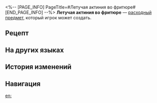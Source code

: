 <%-- [PAGE_INFO]
PageTitle=#Летучая актиния во фритюре#
[END_PAGE_INFO] --%>
{{Расходный предмет Инфобокс
|id          = 401017
|Изображения = Предмет Летучая актиния во фритюре.png
|Тип         = Расходные предметы силы атаки
|Редкость    = 2
|Эффект      = Повышает электрический урон всех союзников на 16% в следующем бою.
|Описание    = Приготовлено с использованием мяса монстров, побеждённых Яньцуй, хозяйкой «Величайших специй». Летучие актинии достигают тридцати метров в длину и питаются кораблями, поэтому до сих пор остаётся загадкой каким образом Яньцуй удалось добыть такой удивительный ингредиент.
|Рецепт      = {{cx|Отсутствует источник}}
|Источник1   = [[Универсальная машина для синтеза]]
|Источник2   = 
|Источник3   = 
}}
{{Описание|''«Когда я впервые приготовила это блюдо, то пригласила соседей из Возвышающего святилища отобедать вместе. Мы пировали три дня и три ночи, но всё равно очень много осталось несъеденным. Так жаль, столько еды пропадает...»''}}
'''Летучая актиния во фритюре''' — [[расходный предмет]], который игрок может создать.

==Рецепт==
{{Рецепт
|Тип                 = Синтез
|Группа              = Расходные предметы
|Основной ингредиент = 2
|Твёрдая вода        = 1
|Око молнии          = 2
|Сортировка          = Основной ингредиент;Твёрдая вода;Око молнии
}}

==На других языках==
{{На других языках
|en   = Deep-fried Flying Sea Anemone
|zhs  = 油爆飞海葵
|zht  = 油爆飛海葵
|ja   = 浮遊イソギンチャクの油炒め
|ko   = 말미잘 튀김
|es   = Anémona voladora frita
|fr   = Beignets d'anémone de mer volante
|ru   = Летучая актиния во фритюре
|th   = Deep-fried Flying Sea Anemone
|vi   = Hải Quỳ Bay Chiên
|de   = Frittierte fliegende Seeanemone
|id   = Deep-Fried Flying Sea Anemone
|pt   = Anêmonas-Do-Mar-Voadoras Fritas
}}

==История изменений==
{{История изменений|3.5}}

==Навигация==
{{Расходные предметы Навбокс}}

[[en:]]